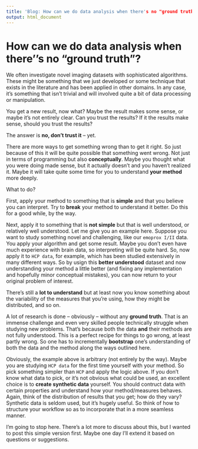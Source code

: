 ```yaml
---
title: 'Blog: How can we do data analysis when there's no "ground truth"?'
output: html_document
---
```


# How can we do data analysis when there''s no "ground truth"?

We often investigate novel imaging datasets with sophisticated algorithms. These might be something that we just developed or some technique that exists in the literature and has been applied in other domains. In any case, it's something that isn't trivial and will involved quite a bit of data processing or manipulation.

You get a new result, now what? Maybe the result makes some sense, or maybe it's not entirely clear. Can you trust the results? If it the results make sense, should you trust the results?

The answer is **no, don't trust it** – yet.

There are more ways to get something wrong than to get it right. So just because of this it will be quite possible that something went wrong. Not just in terms of programming but also **conceptually**. Maybe you thought what you were doing made sense, but it actually doesn't and you haven't realized it. Maybe it will take quite some time for you to understand **your method** more deeply.

What to do?

First, apply your method to something that is **simple** and that you believe you can interpret. Try to **break** your method to understand it better. Do this for a good while, by the way.

Next, apply it to something that is **not simple** but that is well understood, or relatively well understood. Let me give you an example here. Suppose you want to study something novel and challenging, like our `emoprox I/II` data. You apply your algorithm and get some result. Maybe you don't even have much experience with brain data, so interpreting will be quite hard. So, now apply it to `HCP data`, for example, which has been studied extensively in many different ways. So by usign this **better understood** dataset and now understanding your method a little better (and fixing any implementation and hopefully minor conceptual mistakes), you can now return to your original problem of interest.

There's still a **lot to understand** but at least now you know something about the variability of the measures that you're using, how they might be distributed, and so on.

A lot of research is done – obviously – without any **ground truth**. That is an immense challenge and even very skilled people technically struggle when studying new problems. That's because both the data **and** their methods are not fully understood. This is a perfect recipe for things to go wrong, at least partly wrong. So one has to incrementally **bootstrap** one's understanding of both the data and the method along the ways outlined here.

Obviously, the example above is arbitrary (not entirely by the way). Maybe you are studying `HCP data` for the first time yourself with your method. So pick something simpler than `HCP` and apply the logic above. If you don't know what data to pick, or it's not obvious what could be used, an excellent choice is to **create synthetic data** yourself. You should contruct data with certain properties and understand how your method/measures behaves. Again, think of the distribution of results that you get; how do they vary? Synthetic data is seldom used, but it's hugely useful. So think of how to structure your workflow so as to incorporate that in a more seamless manner.

I'm going to stop here. There's a lot more to discuss about this, but I wanted to post this simple version first. Maybe one day I'll extend it based on questions or suggestions.